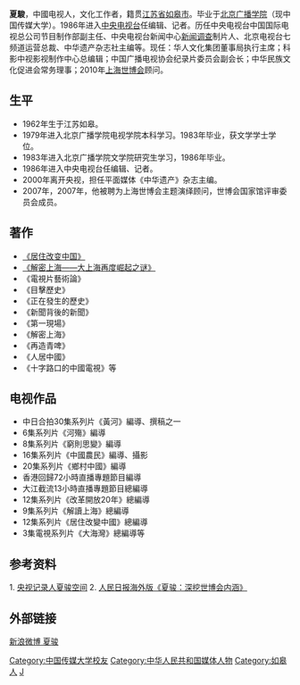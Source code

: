 '''夏駿'''{{BD|1962年|||}}，中國电视人，文化工作者，籍贯[[江苏省|江苏省]][[如皋市|如皋市]]。毕业于[[中国传媒大学|北京广播学院]]（现中国传媒大学）。1986年进入[[中国中央电视台|中央电视台]]任编辑、记者。历任中央电视台中国国际电视总公司节目制作部副主任、中央电视台新闻中心[[新闻调查|新闻调查]]制片人、北京电视台七频道运营总裁、中华遗产杂志社主编等。现任：华人文化集团董事局执行主席；科影中视影视制作中心总编辑；中国广播电视协会纪录片委员会副会长；中华民族文化促进会常务理事；2010年[[上海世博会|上海世博会]]顾问。

==生平==
*1962年生于江苏如皋。
*1979年进入北京广播学院电视学院本科学习。1983年毕业，获文学学士学位。
*1983年进入北京广播学院文学院研究生学习，1986年毕业。
*1986年进入中央电视台任编辑、记者。
*2000年离开央视，担任平面媒体《中华遗产》杂志主编。
*2007年，2007年，他被聘为上海世博会主题演绎顾问，世博会国家馆评审委员会成员。

==著作==
*[[《居住改变中国》|《居住改变中国》]]
*[[《解密上海——大上海再度崛起之谜》|《解密上海——大上海再度崛起之谜》]]
*《電視片藝術論》
*《目擊歷史》
*《正在發生的歷史》
*《新聞背後的新聞》
*《第一現場》
*《解密上海》
*《再造青啤》
*《人居中國》
*《十字路口的中國電視》等

==电视作品==
*中日合拍30集系列片《黃河》編導、撰稿之一
*6集系列片《河殤》編導
*8集系列片《窮則思變》編導
*16集系列片《中國農民》編導、攝影
*20集系列片《鄉村中國》編導
*香港回歸72小時直播專題節目編導
*大江截流13小時直播專題節目總編導
*12集系列片《改革開放20年》總編導
*9集系列片《解讀上海》總編導
*12集系列片《居住改變中國》總編導
*3集電視系列片《大海灣》總編導等

==参考资料==
1. [https://web.archive.org/web/20131103123745/http://space.tv.cctv.com/act/platform/view/page/composePage.jsp?pageId=PAGE1216345421499407 央视记录人夏骏空间]
2. [http://paper.people.com.cn/rmrbhwb/html/2009-07/17/content_297842.htm 人民日报海外版《夏骏：深挖世博会内涵》] {{Wayback|url=http://paper.people.com.cn/rmrbhwb/html/2009-07/17/content_297842.htm |date=20131104140049 }}

==外部链接==
[http://weibo.com/p/1005052165259481/weibo?from=page_100505_home&wvr=5.1&mod=weibomore#3629082191267821 新浪微博 夏骏]

{{DEFAULTSORT:X}}
[[Category:中国传媒大学校友|Category:中国传媒大学校友]]
[[Category:中华人民共和国媒体人物|Category:中华人民共和国媒体人物]]
[[Category:如皋人|Category:如皋人]]
[[Category:夏姓|J]]